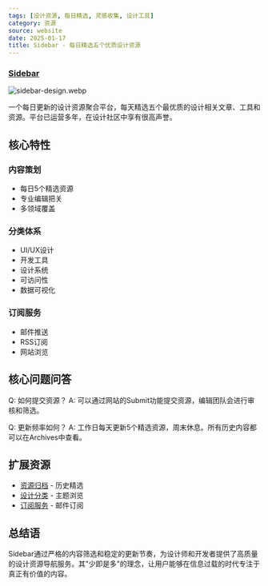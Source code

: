 ```yaml
---
tags: [设计资源, 每日精选, 灵感收集, 设计工具]
category: 资源
source: website
date: 2025-01-17
title: Sidebar - 每日精选五个优质设计资源
---
```


### [Sidebar](https://sidebar.io/)

![sidebar-design.webp](https://img.mengpeng.tech/i/2025/01/17/6789e30dbe43e.webp)

一个每日更新的设计资源聚合平台，每天精选五个最优质的设计相关文章、工具和资源。平台已运营多年，在设计社区中享有很高声誉。

## 核心特性

### 内容策划
- 每日5个精选资源
- 专业编辑把关
- 多领域覆盖

### 分类体系
- UI/UX设计
- 开发工具
- 设计系统
- 可访问性
- 数据可视化

### 订阅服务
- 邮件推送
- RSS订阅
- 网站浏览

## 核心问题问答

Q: 如何提交资源？
A: 可以通过网站的Submit功能提交资源，编辑团队会进行审核和筛选。

Q: 更新频率如何？
A: 工作日每天更新5个精选资源，周末休息。所有历史内容都可以在Archives中查看。

## 扩展资源

- [资源归档](https://sidebar.io/archives) - 历史精选
- [设计分类](https://sidebar.io/categories) - 主题浏览
- [订阅服务](https://sidebar.io/subscribe) - 邮件订阅

## 总结语

Sidebar通过严格的内容筛选和稳定的更新节奏，为设计师和开发者提供了高质量的设计资源导航服务。其"少即是多"的理念，让用户能够在信息过载的时代专注于真正有价值的内容。 